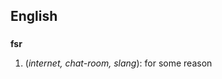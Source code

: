 {{rfd}}

==English==

==={{Abbreviation}}===
'''fsr'''
# (''internet, chat-room, slang''){{cat|internet}}{{cat|chat-room}}{{cat|slang}}: for some reason
